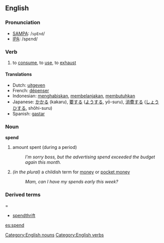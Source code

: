 ==English==

=== Pronunciation ===
*[[w:SAMPA|SAMPA]]: /<tt>spEnd</tt>/
*[[w:IPA|IPA]]: /spεnd/

=== Verb ===
{{en-infl-irreg|spend|spends|spending|spent|spent}}
# to [[consume]], to [[use]], to [[exhaust]]

==== Translations ====
*Dutch: [[uitgeven]]
*French: [[dépenser]]
*Indonesian: [[habis|menghabiskan]], [[belanja|membelanjakan]], [[butuh|membutuhkan]]
*Japanese: [[かかる]] (kakaru), [[要]]する ([[よう]]する, yō-suru), [[消費]]する ([[しょうひ]]する, shōhi-suru)
*Spanish: [[gastar]]

===Noun===
'''spend'''

# amount spent (during a period)
#:''I'm sorry boss, but the advertising spend exceeded the budget again this month.''
# ''(in the plural)'' a childish term for [[money]] or [[pocket money]]
#:''Mam, can I have my spends early this week?''

===Derived terms====
*[[spendthrift]]

[[Category:English nouns]]
[[Category:English verbs]]
[[es:spend]]